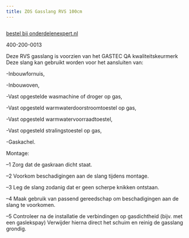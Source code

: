 ```yaml
---
title: ZOS Gasslang RVS 100cm
---
```



<Image src={imageProduct} width={imageProduct.width} alt="" />

[bestel bij onderdelenexpert.nl](https://www.onderdelenexpert.nl/zos-gasslang-rvs-100cm-404726)

400-200-0013

Deze RVS gasslang is voorzien van het GASTEC QA kwaliteitskeurmerk
Deze slang kan gebruikt worden voor het aansluiten van:

-Inbouwfornuis, 

-Inbouwoven, 

-Vast opgestelde wasmachine of droger op gas, 

-Vast opgesteld warmwaterdoorstroomtoestel op gas,

-Vast opgesteld warmwatervoorraadtoestel, 

-Vast opgesteld stralingstoestel op gas, 

-Gaskachel.

Montage:

–1  Zorg dat de gaskraan dicht staat.

–2  Voorkom beschadigingen aan de slang tijdens montage.

–3  Leg de slang zodanig dat er geen scherpe knikken ontstaan.

–4  Maak gebruik van passend gereedschap om beschadigingen aan de slang te voorkomen.

–5  Controleer na de installatie de verbindingen op gasdichtheid (bijv. met een gaslekspay)
Verwijder hierna direct het schuim en reinig de gasslang grondig.
